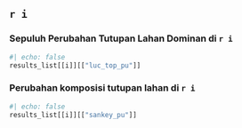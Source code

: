 
## `r i`
::: panel-tabset
### Sepuluh Perubahan Tutupan Lahan Dominan di `r i`
```r
#| echo: false
results_list[[i]][["luc_top_pu"]]
```

### Perubahan komposisi tutupan lahan di `r i`
```r
#| echo: false
results_list[[i]][["sankey_pu"]]
```
:::
